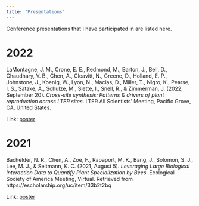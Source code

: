 ```yaml
---
title: "Presentations"
---
```


Conference presentations that I have participated in are listed here.

# 2022

LaMontagne, J. M., Crone, E. E., Redmond, M., Barton, J., Bell, D., Chaudhary, V. B., Chen, A., Cleavitt, N., Greene, D., Holland, E. P., Johnstone, J., Koenig, W., Lyon, N., Macias, D., Miller, T., Nigro, K., Pearse, I. S., Satake, A., Schulze, M., Slette, I., Snell, R., & Zimmerman, J. (2022, September 20). *Cross-site synthesis: Patterns & drivers of plant reproduction across LTER sites*. LTER All Scientists' Meeting, Pacific Grove, CA, United States. 

Link: [poster](https://github.com/angelchen7/angelchen7.github.io/blob/main/files/2022-09-LTER-poster.pdf)

# 2021

Bachelder, N. R., Chen, A., Zoe, F., Rapaport, M. K., Bang, J., Solomon, S. J., Lee, M. J., & Seltmann, K. C. (2021, August 5). *Leveraging Large Biological Interaction Data to Quantify Plant Specialization by Bees*. Ecological Society of America Meeting, Virtual. Retrieved from https://escholarship.org/uc/item/33b2t2bq

Link: [poster](https://github.com/angelchen7/angelchen7.github.io/blob/main/files/ESA_2021_poster.pdf)

